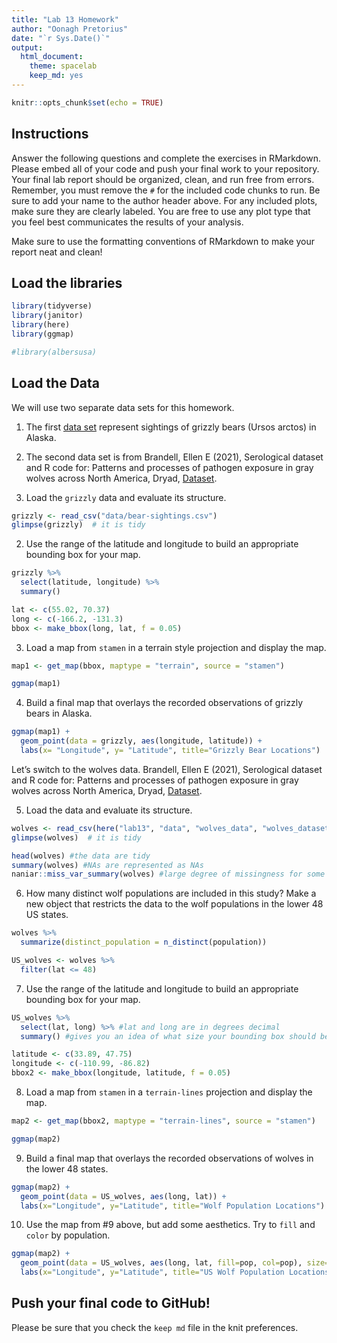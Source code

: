 ```yaml
---
title: "Lab 13 Homework"
author: "Oonagh Pretorius"
date: "`r Sys.Date()`"
output:
  html_document: 
    theme: spacelab
    keep_md: yes
---
```


```r
knitr::opts_chunk$set(echo = TRUE)
```

## Instructions
Answer the following questions and complete the exercises in RMarkdown. Please embed all of your code and push your final work to your repository. Your final lab report should be organized, clean, and run free from errors. Remember, you must remove the `#` for the included code chunks to run. Be sure to add your name to the author header above. For any included plots, make sure they are clearly labeled. You are free to use any plot type that you feel best communicates the results of your analysis.  

Make sure to use the formatting conventions of RMarkdown to make your report neat and clean!  

## Load the libraries  
```r
library(tidyverse)
library(janitor)
library(here)
library(ggmap)
``` 

```r
#library(albersusa)
```

## Load the Data
We will use two separate data sets for this homework.  

1. The first [data set](https://rcweb.dartmouth.edu/~f002d69/workshops/index_rspatial.html) represent sightings of grizzly bears (Ursos arctos) in Alaska.  

2. The second data set is from Brandell, Ellen E (2021), Serological dataset and R code for: Patterns and processes of pathogen exposure in gray wolves across North America, Dryad, [Dataset](https://doi.org/10.5061/dryad.5hqbzkh51).  

1. Load the `grizzly` data and evaluate its structure.  
```r
grizzly <- read_csv("data/bear-sightings.csv")
glimpse(grizzly)  # it is tidy
```

2. Use the range of the latitude and longitude to build an appropriate bounding box for your map.  
```r
grizzly %>% 
  select(latitude, longitude) %>%
  summary()
```

```r
lat <- c(55.02, 70.37)
long <- c(-166.2, -131.3)
bbox <- make_bbox(long, lat, f = 0.05)
```


3. Load a map from `stamen` in a terrain style projection and display the map.  
```r
map1 <- get_map(bbox, maptype = "terrain", source = "stamen")
```

```r
ggmap(map1)
```

4. Build a final map that overlays the recorded observations of grizzly bears in Alaska.  

```r
ggmap(map1) + 
  geom_point(data = grizzly, aes(longitude, latitude)) +
  labs(x= "Longitude", y= "Latitude", title="Grizzly Bear Locations")
```

Let's switch to the wolves data. Brandell, Ellen E (2021), Serological dataset and R code for: Patterns and processes of pathogen exposure in gray wolves across North America, Dryad, [Dataset](https://doi.org/10.5061/dryad.5hqbzkh51).  

5. Load the data and evaluate its structure.  
```r
wolves <- read_csv(here("lab13", "data", "wolves_data", "wolves_dataset.csv"))
glimpse(wolves)  # it is tidy
```
```r
head(wolves) #the data are tidy
summary(wolves) #NAs are represented as NAs
naniar::miss_var_summary(wolves) #large degree of missingness for some variables
```

6. How many distinct wolf populations are included in this study? Make a new object that restricts the data to the wolf populations in the lower 48 US states.  

```r
wolves %>% 
  summarize(distinct_population = n_distinct(population))
```
```r
US_wolves <- wolves %>% 
  filter(lat <= 48)
```


7. Use the range of the latitude and longitude to build an appropriate bounding box for your map.  
```r
US_wolves %>% 
  select(lat, long) %>% #lat and long are in degrees decimal
  summary() #gives you an idea of what size your bounding box should be
```

```r
latitude <- c(33.89, 47.75)
longitude <- c(-110.99, -86.82)
bbox2 <- make_bbox(longitude, latitude, f = 0.05)
```

8.  Load a map from `stamen` in a `terrain-lines` projection and display the map.  
```r
map2 <- get_map(bbox2, maptype = "terrain-lines", source = "stamen")
```

```r
ggmap(map2)
```

9. Build a final map that overlays the recorded observations of wolves in the lower 48 states.  
```r
ggmap(map2) + 
  geom_point(data = US_wolves, aes(long, lat)) +
  labs(x="Longitude", y="Latitude", title="Wolf Population Locations")
```

10. Use the map from #9 above, but add some aesthetics. Try to `fill` and `color` by population.  
```r
ggmap(map2) + 
  geom_point(data = US_wolves, aes(long, lat, fill=pop, col=pop), size=3) +
  labs(x="Longitude", y="Latitude", title="US Wolf Population Locations in the Lower 48")
```

## Push your final code to GitHub!
Please be sure that you check the `keep md` file in the knit preferences. 
